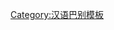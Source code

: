 {{User language-3|zh-luoyang|該用戶能以'''[[:Category:zh-luoyang-3 使用者|熟練]]'''的'''[[:Category:zh-5869 使用者|洛阳话]]'''進行交流。|洛阳话|12|9}}<noinclude>[[Category:汉语巴别模板]]</noinclude>